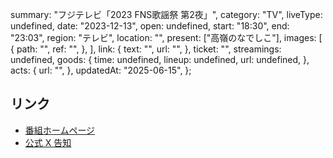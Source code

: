   summary: "フジテレビ「2023 FNS歌謡祭 第2夜」",
  category: "TV",
  liveType: undefined,
  date: "2023-12-13",
  open: undefined,
  start: "18:30",
  end: "23:03",
  region: "テレビ",
  location: "",
  present: ["高嶺のなでしこ"],
  images: [
    {
      path: "",
      ref: "",
    },
  ],
  link: {
    text: "",
    url: "",
  },
  ticket: "",
  streamings: undefined,
  goods: {
    time: undefined,
    lineup: undefined,
    url: undefined,
  },
  acts: {
    url: "",
  },
  updatedAt: "2025-06-15",
};

## リンク

- [番組ホームページ](https://www.fujitv.co.jp/FNS/2023/)
- [公式 X 告知](https://x.com/takanenofficial/status/1730693710516760776)

